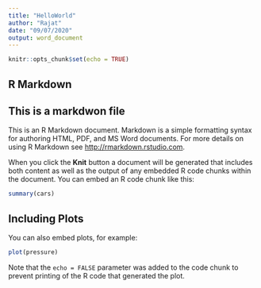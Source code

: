 ```yaml
---
title: "HelloWorld"
author: "Rajat"
date: "09/07/2020"
output: word_document
---
```


```r
knitr::opts_chunk$set(echo = TRUE)
```

## R Markdown
## This is a markdwon file
This is an R Markdown document. Markdown is a simple formatting syntax for authoring HTML, PDF, and MS Word documents. For more details on using R Markdown see <http://rmarkdown.rstudio.com>.

When you click the **Knit** button a document will be generated that includes both content as well as the output of any embedded R code chunks within the document. You can embed an R code chunk like this:

```r
summary(cars)
```

## Including Plots

You can also embed plots, for example:

```r
plot(pressure)
```

Note that the `echo = FALSE` parameter was added to the code chunk to prevent printing of the R code that generated the plot.
